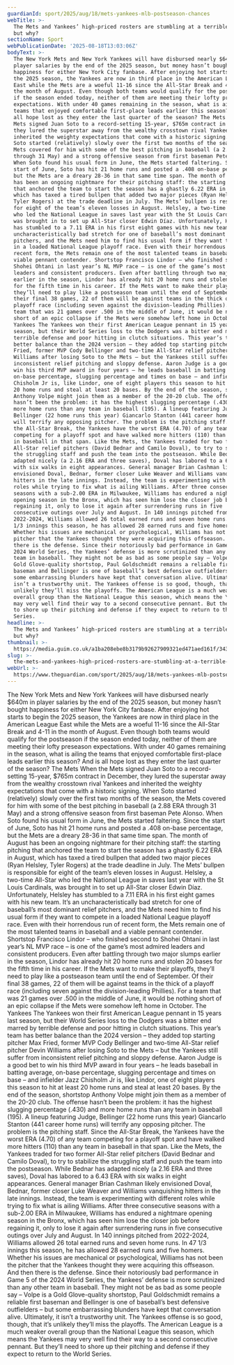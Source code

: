 ```yaml
---
guardianId: sport/2025/aug/18/mets-yankees-mlb-postseason-chances
webTitle: >-
  The Mets and Yankees’ high-priced rosters are stumbling at a terrible time –
  but why? 
sectionName: Sport
webPublicationDate: '2025-08-18T13:03:06Z'
bodyText: >-
  The New York Mets and New York Yankees will have disbursed nearly $640m in
  player salaries by the end of the 2025 season, but money hasn’t bought
  happiness for either New York City fanbase. After enjoying hot starts to begin
  the 2025 season, the Yankees are now in third place in the American League
  East while the Mets are a woeful 11-16 since the All-Star Break and 4-11 in
  the month of August. Even though both teams would qualify for the postseason
  if the season ended today, neither of them are meeting their lofty preseason
  expectations. With under 40 games remaining in the season, what is ailing the
  teams that enjoyed comfortable first-place leads earlier this season? And is
  all hope lost as they enter the last quarter of the season? The Mets When the
  Mets signed Juan Soto to a record-setting 15-year, $765m contract in December,
  they lured the superstar away from the wealthy crosstown rival Yankees and
  inherited the weighty expectations that come with a historic signing. When
  Soto started (relatively) slowly over the first two months of the season, the
  Mets covered for him with some of the best pitching in baseball (a 2.88 ERA
  through 31 May) and a strong offensive season from first baseman Pete Alonso.
  When Soto found his usual form in June, the Mets started faltering. Since the
  start of June, Soto has hit 21 home runs and posted a .408 on-base percentage,
  but the Mets are a dreary 28-36 in that same time span. The month of August
  has been an ongoing nightmare for their pitching staff: the starting pitching
  that anchored the team to start the season has a ghastly 6.22 ERA in August,
  which has taxed a tired bullpen that added two major pieces (Ryan Helsley,
  Tyler Rogers) at the trade deadline in July. The Mets’ bullpen is responsible
  for eight of the team’s eleven losses in August. Helsley, a two-time All-Star
  who led the National League in saves last year with the St Louis Cardinals,
  was brought in to set up All-Star closer Edwin Díaz. Unfortunately, Helsley
  has stumbled to a 7.11 ERA in his first eight games with his new team. It’s an
  uncharacteristically bad stretch for one of baseball’s most dominant relief
  pitchers, and the Mets need him to find his usual form if they want to compete
  in a loaded National League playoff race. Even with their horrendous run of
  recent form, the Mets remain one of the most talented teams in baseball and a
  viable pennant contender. Shortstop Francisco Lindor – who finished second to
  Shohei Ohtani in last year’s NL MVP race – is one of the game’s most admired
  leaders and consistent producers. Even after battling through two major slumps
  earlier in the season, Lindor has already hit 20 home runs and stolen 20 bases
  for the fifth time in his career. If the Mets want to make their playoffs,
  they’ll need to play like a postseason team until the end of September. Of
  their final 38 games, 22 of them will be against teams in the thick of a
  playoff race (including seven against the division-leading Phillies). For a
  team that was 21 games over .500 in the middle of June, it would be nothing
  short of an epic collapse if the Mets were somehow left home in October. The
  Yankees The Yankees won their first American League pennant in 15 years last
  season, but their World Series loss to the Dodgers was a bitter end marred by
  terrible defense and poor hitting in clutch situations. This year’s team has
  better balance than the 2024 version – they added top starting pitcher Max
  Fried, former MVP Cody Bellinger and two-time All-Star relief pitcher Devin
  Williams after losing Soto to the Mets – but the Yankees still suffer from
  inconsistent relief pitching and sloppy defense. Aaron Judge is a good bet to
  win his third MVP award in four years – he leads baseball in batting average,
  on-base percentage, slugging percentage and times on base – and infielder Jazz
  Chisholm Jr is, like Lindor, one of eight players this season to hit at least
  20 home runs and steal at least 20 bases. By the end of the season, shortstop
  Anthony Volpe might join them as a member of the 20-20 club. The offense
  hasn’t been the problem: it has the highest slugging percentage (.430) and
  more home runs than any team in baseball (195). A lineup featuring Judge,
  Bellinger (22 home runs this year) Giancarlo Stanton (441 career home runs)
  will terrify any opposing pitcher. The problem is the pitching staff. Since
  the All-Star Break, the Yankees have the worst ERA (4.70) of any team
  competing for a playoff spot and have walked more hitters (110) than any team
  in baseball in that span. Like the Mets, the Yankees traded for two former
  All-Star relief pitchers (David Bednar and Camilo Doval), to try to stabilize
  the struggling staff and push the team into the postseason. While Bednar has
  adapted nicely (a 2.16 ERA and three saves), Doval has labored to a 6.43 ERA
  with six walks in eight appearances. General manager Brian Cashman likely
  envisioned Doval, Bednar, former closer Luke Weaver and Williams vanquishing
  hitters in the late innings. Instead, the team is experimenting with different
  roles while trying to fix what is ailing Williams. After three consecutive
  seasons with a sub-2.00 ERA in Milwaukee, Williams has endured a nightmare
  opening season in the Bronx, which has seen him lose the closer job before
  regaining it, only to lose it again after surrendering runs in five
  consecutive outings over July and August. In 140 innings pitched from
  2022-2024, Williams allowed 26 total earned runs and seven home runs. In 47
  1/3 innings this season, he has allowed 28 earned runs and five homers.
  Whether his issues are mechanical or psychological, Williams has not been the
  pitcher that the Yankees thought they were acquiring this offseason. And then
  there is the defense. Since their notoriously bad performance in Game 5 of the
  2024 World Series, the Yankees’ defense is more scrutinized than any other
  team in baseball. They might not be as bad as some people say – Volpe is a
  Gold Glove-quality shortstop, Paul Goldschmidt remains a reliable first
  baseman and Bellinger is one of baseball’s best defensive outfielders – but
  some embarrassing blunders have kept that conversation alive. Ultimately, it
  isn’t a trustworthy unit. The Yankees offense is so good, though, that it’s
  unlikely they’ll miss the playoffs. The American League is a much weaker
  overall group than the National League this season, which means the Yankees
  may very well find their way to a second consecutive pennant. But they’ll need
  to shore up their pitching and defense if they expect to return to the World
  Series.
headline: >-
  The Mets and Yankees’ high-priced rosters are stumbling at a terrible time –
  but why? 
thumbnail: >-
  https://media.guim.co.uk/a1ba208ebe8b3179b92627909321ed471aed161f/343_0_3952_3163/500.jpg
slug: >-
  the-mets-and-yankees-high-priced-rosters-are-stumbling-at-a-terrible-time-but-why
webUrl: >-
  https://www.theguardian.com/sport/2025/aug/18/mets-yankees-mlb-postseason-chances
---
```

The New York Mets and New York Yankees will have disbursed nearly $640m in player salaries by the end of the 2025 season, but money hasn’t bought happiness for either New York City fanbase. After enjoying hot starts to begin the 2025 season, the Yankees are now in third place in the American League East while the Mets are a woeful 11-16 since the All-Star Break and 4-11 in the month of August. Even though both teams would qualify for the postseason if the season ended today, neither of them are meeting their lofty preseason expectations. With under 40 games remaining in the season, what is ailing the teams that enjoyed comfortable first-place leads earlier this season? And is all hope lost as they enter the last quarter of the season? The Mets When the Mets signed Juan Soto to a record-setting 15-year, $765m contract in December, they lured the superstar away from the wealthy crosstown rival Yankees and inherited the weighty expectations that come with a historic signing. When Soto started (relatively) slowly over the first two months of the season, the Mets covered for him with some of the best pitching in baseball (a 2.88 ERA through 31 May) and a strong offensive season from first baseman Pete Alonso. When Soto found his usual form in June, the Mets started faltering. Since the start of June, Soto has hit 21 home runs and posted a .408 on-base percentage, but the Mets are a dreary 28-36 in that same time span. The month of August has been an ongoing nightmare for their pitching staff: the starting pitching that anchored the team to start the season has a ghastly 6.22 ERA in August, which has taxed a tired bullpen that added two major pieces (Ryan Helsley, Tyler Rogers) at the trade deadline in July. The Mets’ bullpen is responsible for eight of the team’s eleven losses in August. Helsley, a two-time All-Star who led the National League in saves last year with the St Louis Cardinals, was brought in to set up All-Star closer Edwin Díaz. Unfortunately, Helsley has stumbled to a 7.11 ERA in his first eight games with his new team. It’s an uncharacteristically bad stretch for one of baseball’s most dominant relief pitchers, and the Mets need him to find his usual form if they want to compete in a loaded National League playoff race. Even with their horrendous run of recent form, the Mets remain one of the most talented teams in baseball and a viable pennant contender. Shortstop Francisco Lindor – who finished second to Shohei Ohtani in last year’s NL MVP race – is one of the game’s most admired leaders and consistent producers. Even after battling through two major slumps earlier in the season, Lindor has already hit 20 home runs and stolen 20 bases for the fifth time in his career. If the Mets want to make their playoffs, they’ll need to play like a postseason team until the end of September. Of their final 38 games, 22 of them will be against teams in the thick of a playoff race (including seven against the division-leading Phillies). For a team that was 21 games over .500 in the middle of June, it would be nothing short of an epic collapse if the Mets were somehow left home in October. The Yankees The Yankees won their first American League pennant in 15 years last season, but their World Series loss to the Dodgers was a bitter end marred by terrible defense and poor hitting in clutch situations. This year’s team has better balance than the 2024 version – they added top starting pitcher Max Fried, former MVP Cody Bellinger and two-time All-Star relief pitcher Devin Williams after losing Soto to the Mets – but the Yankees still suffer from inconsistent relief pitching and sloppy defense. Aaron Judge is a good bet to win his third MVP award in four years – he leads baseball in batting average, on-base percentage, slugging percentage and times on base – and infielder Jazz Chisholm Jr is, like Lindor, one of eight players this season to hit at least 20 home runs and steal at least 20 bases. By the end of the season, shortstop Anthony Volpe might join them as a member of the 20-20 club. The offense hasn’t been the problem: it has the highest slugging percentage (.430) and more home runs than any team in baseball (195). A lineup featuring Judge, Bellinger (22 home runs this year) Giancarlo Stanton (441 career home runs) will terrify any opposing pitcher. The problem is the pitching staff. Since the All-Star Break, the Yankees have the worst ERA (4.70) of any team competing for a playoff spot and have walked more hitters (110) than any team in baseball in that span. Like the Mets, the Yankees traded for two former All-Star relief pitchers (David Bednar and Camilo Doval), to try to stabilize the struggling staff and push the team into the postseason. While Bednar has adapted nicely (a 2.16 ERA and three saves), Doval has labored to a 6.43 ERA with six walks in eight appearances. General manager Brian Cashman likely envisioned Doval, Bednar, former closer Luke Weaver and Williams vanquishing hitters in the late innings. Instead, the team is experimenting with different roles while trying to fix what is ailing Williams. After three consecutive seasons with a sub-2.00 ERA in Milwaukee, Williams has endured a nightmare opening season in the Bronx, which has seen him lose the closer job before regaining it, only to lose it again after surrendering runs in five consecutive outings over July and August. In 140 innings pitched from 2022-2024, Williams allowed 26 total earned runs and seven home runs. In 47 1/3 innings this season, he has allowed 28 earned runs and five homers. Whether his issues are mechanical or psychological, Williams has not been the pitcher that the Yankees thought they were acquiring this offseason. And then there is the defense. Since their notoriously bad performance in Game 5 of the 2024 World Series, the Yankees’ defense is more scrutinized than any other team in baseball. They might not be as bad as some people say – Volpe is a Gold Glove-quality shortstop, Paul Goldschmidt remains a reliable first baseman and Bellinger is one of baseball’s best defensive outfielders – but some embarrassing blunders have kept that conversation alive. Ultimately, it isn’t a trustworthy unit. The Yankees offense is so good, though, that it’s unlikely they’ll miss the playoffs. The American League is a much weaker overall group than the National League this season, which means the Yankees may very well find their way to a second consecutive pennant. But they’ll need to shore up their pitching and defense if they expect to return to the World Series.
